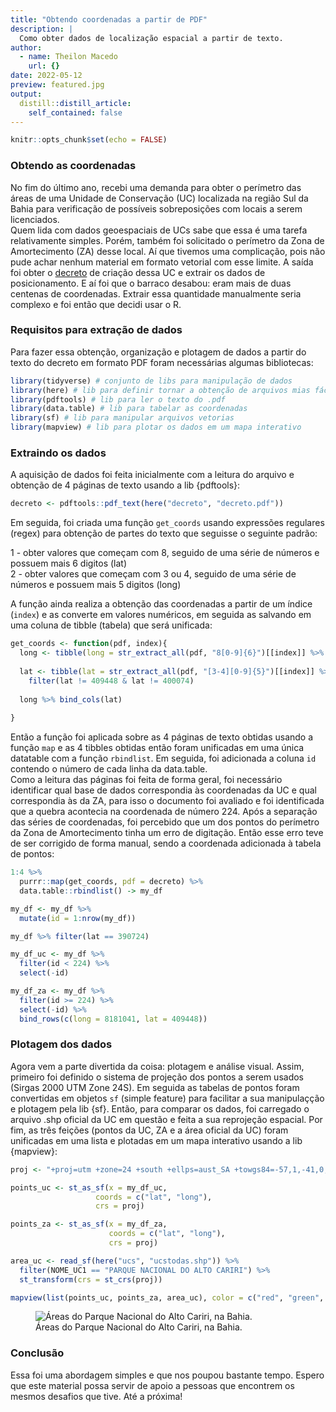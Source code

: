 ```yaml
---
title: "Obtendo coordenadas a partir de PDF"
description: |
  Como obter dados de localização espacial a partir de texto.
author:
  - name: Theilon Macedo
    url: {}
date: 2022-05-12
preview: featured.jpg
output:
  distill::distill_article:
    self_contained: false
---
```



```r
knitr::opts_chunk$set(echo = FALSE)
```


### Obtendo as coordenadas

No fim do último ano, recebi uma demanda para obter o perímetro das áreas de uma Unidade de Conservação (UC) localizada na região Sul da Bahia para verificação de possíveis sobreposições com locais a serem licenciados.  
Quem lida com dados geoespaciais de UCs sabe que essa é uma tarefa relativamente simples. Porém, também foi solicitado o perímetro da Zona de Amortecimento (ZA) desse local. Aí que tivemos uma complicação, pois não pude achar nenhum material em formato vetorial com esse limite. A saída foi obter o [decreto](https://www.planalto.gov.br/ccivil_03/_ato2007-2010/2010/dnn/dnn12640.htm) de criação dessa UC e extrair os dados de posicionamento. E aí foi que o barraco desabou: eram mais de duas centenas de coordenadas. Extrair essa quantidade manualmente seria complexo e foi então que decidi usar o R.  

### Requisitos para extração de dados

Para fazer essa obtenção, organização e plotagem de dados a partir do texto do decreto em formato PDF foram necessárias algumas bibliotecas:  

```r

library(tidyverse) # conjunto de libs para manipulação de dados
library(here) # lib para definir tornar a obtenção de arquivos mias fácil
library(pdftools) # lib para ler o texto do .pdf
library(data.table) # lib para tabelar as coordenadas
library(sf) # lib para manipular arquivos vetorias
library(mapview) # lib para plotar os dados em um mapa interativo
```

### Extraindo os dados

A aquisição de dados foi feita inicialmente com a leitura do arquivo e obtenção de 4 páginas de texto usando a lib {pdftools}:

```r

decreto <- pdftools::pdf_text(here("decreto", "decreto.pdf"))


```

Em seguida, foi criada uma função `get_coords` usando expressões regulares (regex) para obtenção de partes do texto que seguisse o seguinte padrão:  

1 - obter valores que começam com 8, seguido de uma série de números e possuem mais 6 digitos (lat)  
2 - obter valores que começam com 3 ou 4, seguido de uma série de números e possuem mais 5 digitos (long)  

A função ainda realiza a obtenção das coordenadas a partir de um índice (`index`) e as converte em valores numéricos, em seguida as salvando em uma coluna de tibble (tabela) que será unificada:  


```r

get_coords <- function(pdf, index){
  long <- tibble(long = str_extract_all(pdf, "8[0-9]{6}")[[index]] %>% as.numeric())
  
  lat <- tibble(lat = str_extract_all(pdf, "[3-4][0-9]{5}")[[index]] %>% as.numeric()) %>% 
    filter(lat != 409448 & lat != 400074)
  
  long %>% bind_cols(lat)
  
}

```

Então a função foi aplicada sobre as 4 páginas de texto obtidas usando a função `map` e as 4 tibbles obtidas então foram unificadas em uma única datatable com a função `rbindlist`. Em seguida, foi adicionada a coluna `id` contendo o número de cada linha da data.table.  
Como a leitura das páginas foi feita de forma geral, foi necessário identificar qual base de dados correspondia às coordenadas da UC e qual correspondia às da ZA, para isso o documento foi avaliado e foi identificada que a quebra acontecia na coordenada de número 224. Após a separação das séries de coordenadas, foi percebido que um dos pontos do perímetro da Zona de Amortecimento tinha um erro de digitação. Então esse erro teve de ser corrigido de forma manual, sendo a coordenada adicionada à tabela de pontos:  


```r

1:4 %>% 
  purrr::map(get_coords, pdf = decreto) %>%
  data.table::rbindlist() -> my_df

my_df <- my_df %>% 
  mutate(id = 1:nrow(my_df))

my_df %>% filter(lat == 390724)

my_df_uc <- my_df %>% 
  filter(id < 224) %>% 
  select(-id)

my_df_za <- my_df %>% 
  filter(id >= 224) %>% 
  select(-id) %>% 
  bind_rows(c(long = 8181041, lat = 409448))
```

### Plotagem dos dados

Agora vem a parte divertida da coisa: plotagem e análise visual. Assim, primeiro foi definido o sistema de projeção dos pontos a serem usados (Sirgas 2000 UTM Zone 24S). Em seguida as tabelas de pontos foram convertidas em objetos `sf` (simple feature) para facilitar a sua manipulaçção e plotagem pela lib {sf}. Então, para comparar os dados, foi carregado o arquivo .shp oficial da UC em questão e feita a sua reprojeção espacial. Por fim, as três feições (pontos da UC, ZA e a área oficial da UC) foram unificadas em uma lista e plotadas em um mapa interativo usando a lib {mapview}:


```r

proj <- "+proj=utm +zone=24 +south +ellps=aust_SA +towgs84=-57,1,-41,0,0,0,0 +units=m +no_defs"

points_uc <- st_as_sf(x = my_df_uc, 
                   coords = c("lat", "long"), 
                   crs = proj)

points_za <- st_as_sf(x = my_df_za, 
                      coords = c("lat", "long"), 
                      crs = proj)

area_uc <- read_sf(here("ucs", "ucstodas.shp")) %>% 
  filter(NOME_UC1 == "PARQUE NACIONAL DO ALTO CARIRI") %>% 
  st_transform(crs = st_crs(proj))

mapview(list(points_uc, points_za, area_uc), color = c("red", "green", "white"))
```

![Áreas do Parque Nacional do Alto Cariri, na Bahia.](featured.jpg)  

### Conclusão
Essa foi uma abordagem simples e que nos poupou bastante tempo. Espero que este material possa servir de apoio a pessoas que encontrem os mesmos desafios que tive. Até a próxima!  